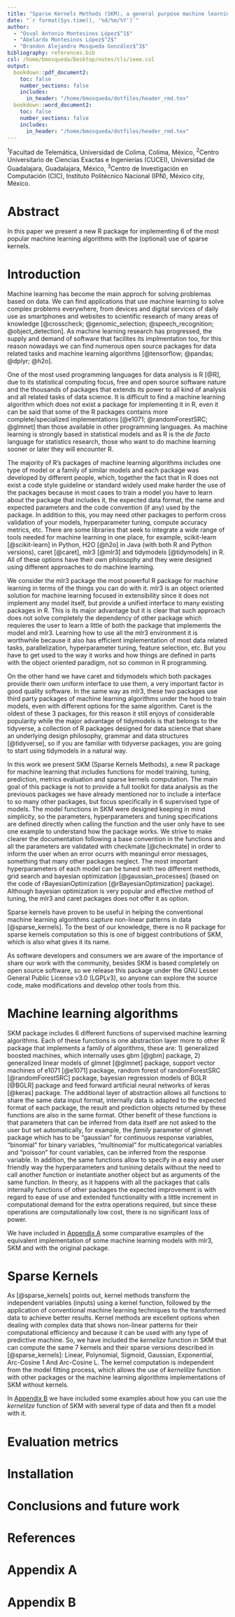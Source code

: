 ```yaml
---
title: "Sparse Kernels Methods (SKM), a general purpose machine learning R library"
date: "`r format(Sys.time(), '%d/%m/%Y')`"
author:
  - "Osval Antonio Montesinos López$^1$"
  - "Abelardo Montesinos López$^2$"
  - "Brandon Alejandro Mosqueda González$^3$"
bibliography: references.bib
csl: /home/bmosqueda/Desktop/notes/cls/ieee.csl
output:
  bookdown::pdf_document2:
    toc: false
    number_sections: false
    includes:
      in_header: "/home/bmosqueda/dotfiles/header_rmd.tex"
  bookdown::word_document2:
    toc: false
    number_sections: false
    includes:
      in_header: "/home/bmosqueda/dotfiles/header_rmd.tex"
---
```


$^1$Facultad de Telemática, Universidad de Colima, Colima, México, $^2$Centro Universitario de Ciencias Exactas e Ingenierías (CUCEI), Universidad de Guadalajara, Guadalajara, México, $^3$Centro de Investigación en Computación (CIC), Instituto Politécnico Nacional (IPN), México city, México.

\Large

# Abstract

\large

In this paper we present a new R package for implementing 6 of the most popular machine learning algorithms with the (optional) use of sparse kernels.

\Large

# Introduction

Machine learning has become the main approch for solving problemas based on data. We can find applications that use machine learning to solve complex problems everywhere, from devices and digital services of daily use as smartphones and websites to scientific research of many areas of knowledge [@crosscheck; @genomic_selection; @speech_recognition; @object_detection]. As machine learning research has progressed, the supply and demand of software that facilites its implmentation too, for this reason nowadays we can find numerous open source packages for data related tasks and machine learning algorithms [@tensorflow; @pandas; @dplyr; @h2o].

One of the most used programming languages for data analysis is R [@R], due to its statistical computing focus, free and open source software nature and the thousands of packages that extends its power to all kind of analysis and all related tasks of data science. It is difficult to find a machine learning algorithm which does not exist a package for implementing it in R, even it can be said that some of the R packages contains more complete/specialized implementations [@e1071; @randomForestSRC; @glmnet] than those available in other programming languages. As machine learning is strongly based in statistical models and as R is the _de facto_ language for statistics research, those who want to do machine learning sooner or later they will encounter R.

The majority of R's packages of machine learning algorithms includes one type of model or a family of similar models and each package was developed by different people, which, together the fact that in R does not exist a code style guideline or standard widely used make harder the use of the packages because in most cases to train a model you have to learn about the package that includes it, the expected data format, the name and expected parameters and the code convention (if any) used by the package. In addition to this, you may need other packages to perform cross validation of your models, hyperparameter tuning, compute accuracy metrics, etc. There are some libraries that seek to integrate a wide range of tools needed for machine learning in one place, for example, scikit-learn [@scikit-learn] in Python, H2O [@h2o] in Java (with both R and Python versions), caret [@caret], mlr3 [@mlr3] and tidymodels [@tidymodels] in R. All of these options have their own philosophy and they were designed using different approaches to do machine learning.

We consider the mlr3 package the most powerful R package for machine learning in terms of the things you can do with it. mlr3 is an object oriented solution for machine learning focused in extensibility since it does not implement any model itself, but provide a unified interface to many existing packages in R. This is its major advantage but it is clear that such approach does not solve completely the dependency of other package which requieres the user to learn a little of both the package that implements the model and mlr3. Learning how to use all the mlr3 environment it is worthwhile because it also has efficient implementation of most data related tasks, parallelization, hyperparameter tuning, feature selection, etc. But you have to get used to the way it works and how things are defined in parts with the object oriented paradigm, not so common in R programming.

On the other hand we have caret and tidymodels which both packages provide therir own uniform interface to use them, a very important factor in good quality software. In the same way as mlr3, these two packages use third party packages of machine learning algorithms under the hood to train models, even with different options for the same algorithm. Caret is the oldest of these 3 packages, for this reason it still enjoys of considerable popularity while the major advantage of tidymodels is that belongs to the tidyverse, a collection of R packages designed for data science that share an underlying design philosophy, grammar and data structures [@tidyverse], so if you are familiar with tidyverse packages, you are going to start using tidymodels in a natural way.

In this work we present SKM (Sparse Kernels Methods), a new R package for machine learning that includes functions for model training, tuning, prediction, metrics evaluation and sparse kernels computation. The main goal of this package is not to provide a full toolkit for data analysis as the previouos packages we have already mentioned nor to include a interface to so many other packages, but focus specifically in 6 supervised type of models. The model functions in SKM were designed keeping in mind simplicity, so the parameters, hyperparameters and tuning specifications are defined directly when calling the function and the user only have to see one example to understand how the package works. We strive to make clearer the documentation following a base convention in the functions and all the parameters are validated with checkmate [@checkmate] in order to inform the user when an error ocurrs with meaningul error messages, something that many other packages neglect. The most important hyperparameters of each model can be tuned with two different methods, grid search and bayesian optimization [@gaussian_processes] (based on the code of rBayesianOptimization [@rBayesianOptimization] package). Although bayesian optimization is very popular and effective method of tuning, the mlr3 and caret packages does not offer it as option.

Sparse kernels have proven to be useful in helping the conventional machine learning algorithms capture non-linear patterns in data [@sparse_kernels]. To the best of our knowledge, there is no R package for sparse kernels computation so this is one of biggest contributions of SKM, which is also what gives it its name.

As software developers and consumers we are aware of the importance of share our work with the community, besides SKM is based completely on open source software, so we release this package under the GNU Lesser General Public License v3.0 (LGPLv3), so anyone can explore the source code, make modifications and develop other tools from this.

# Machine learning algorithms

SKM package includes 6 different functions of supervised machine learning algorithms. Each of these functions is one abstraction layer more to other R package that implements a family of algorithms, these are: 1) generalized boosted machines, which internally uses gbm [@gbm] package, 2) generalized linear models of glmnet [@glmnet] package, support vector machines of e1071 [@e1071] package, random forest of randomForestSRC [@randomForestSRC] package, bayesian regression models of BGLR [@BGLR] package and feed forward artificial neural networks of keras [@keras] package. The additional layer of abstraction allows all functions to share the same data input format, internally data is adapted to the expected format of each package, the result and prediction objects returned by these functions are also in the same format. Other benefit of these functions is that parameters that can be inferred from data itself are not asked to the user but set automatically, for example, the _family_ parameter of glmnet package which has to be "gaussian" for continuous response variables, "binomial" for binary variables, "multinomial" for multicategorical variables and "poisson" for count variables, can be inferred from the response variable. In addition, the same functions allow to specify in a easy and user friendly way the hyperparameters and tunining details without the need to call another function or instantiate another object but as arguments of the same function. In theory, as it happens with all the packages that calls internally functions of other packages the expected improvement is with regard to ease of use and extended functionality with a little increment in computational demand for the extra operations required, but since these operations are computationally low cost, there is no significant loss of power.

We have included in [Appendix A](#appendix_a) some comparative examples of the equivalent implementation of some machine learning models with mlr3, SKM and with the original package.

# Sparse Kernels

As [@sparse_kernels] points out, kernel methods transform the independent variables (inputs) using a kernel function, followed by the application of conventional machine learning techniques to the transformed data to achieve better results. Kernel methods are excellent options when dealing with complex data that shows non-linear patterns for their computational efficiency and because it can be used with any type of predictive machine. So, we have included the _kernelize_ function in SKM that can compute the same 7 kernels and their sparse versions described in [@sparse_kernels]: Linear, Polynomial, Sigmoid, Gaussian, Exponential, Arc-Cosine 1 And Arc-Cosine L. The  kernel computation is independent from the model fitting process, which allows the use of _kernelilze_ function with other packages or the machine learning algorithms implementations of SKM without kernels.

In [Appendix B](#appendix_b) we have included some examples about how you can use the _kernelilze_ function of SKM with several type of data and then fit a model with it.

# Evaluation metrics

# Installation

# Conclusions and future work

# References

<div id="refs"></div>

# Appendix A {#appendix_a}

# Appendix B {#appendix_b}
